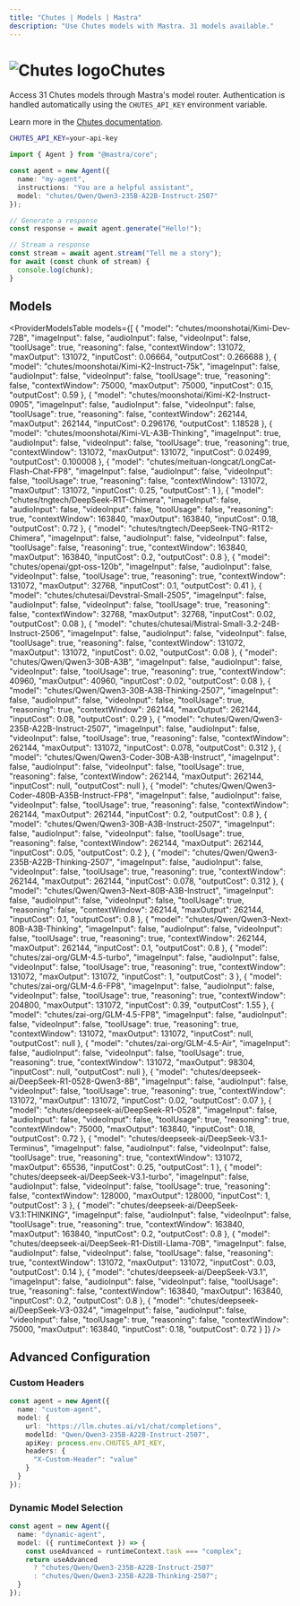 ```yaml
---
title: "Chutes | Models | Mastra"
description: "Use Chutes models with Mastra. 31 models available."
---
```




# <img src="https://models.dev/logos/chutes.svg" alt="Chutes logo" className="inline w-8 h-8 mr-2 align-middle dark:invert dark:brightness-0 dark:contrast-200" />Chutes

Access 31 Chutes models through Mastra's model router. Authentication is handled automatically using the `CHUTES_API_KEY` environment variable.

Learn more in the [Chutes documentation](https://llm.chutes.ai).

```bash
CHUTES_API_KEY=your-api-key
```

```typescript
import { Agent } from "@mastra/core";

const agent = new Agent({
  name: "my-agent",
  instructions: "You are a helpful assistant",
  model: "chutes/Qwen/Qwen3-235B-A22B-Instruct-2507"
});

// Generate a response
const response = await agent.generate("Hello!");

// Stream a response
const stream = await agent.stream("Tell me a story");
for await (const chunk of stream) {
  console.log(chunk);
}
```

## Models

<ProviderModelsTable 
  models={[
  {
    "model": "chutes/moonshotai/Kimi-Dev-72B",
    "imageInput": false,
    "audioInput": false,
    "videoInput": false,
    "toolUsage": true,
    "reasoning": false,
    "contextWindow": 131072,
    "maxOutput": 131072,
    "inputCost": 0.06664,
    "outputCost": 0.266688
  },
  {
    "model": "chutes/moonshotai/Kimi-K2-Instruct-75k",
    "imageInput": false,
    "audioInput": false,
    "videoInput": false,
    "toolUsage": true,
    "reasoning": false,
    "contextWindow": 75000,
    "maxOutput": 75000,
    "inputCost": 0.15,
    "outputCost": 0.59
  },
  {
    "model": "chutes/moonshotai/Kimi-K2-Instruct-0905",
    "imageInput": false,
    "audioInput": false,
    "videoInput": false,
    "toolUsage": true,
    "reasoning": false,
    "contextWindow": 262144,
    "maxOutput": 262144,
    "inputCost": 0.296176,
    "outputCost": 1.18528
  },
  {
    "model": "chutes/moonshotai/Kimi-VL-A3B-Thinking",
    "imageInput": true,
    "audioInput": false,
    "videoInput": false,
    "toolUsage": true,
    "reasoning": true,
    "contextWindow": 131072,
    "maxOutput": 131072,
    "inputCost": 0.02499,
    "outputCost": 0.100008
  },
  {
    "model": "chutes/meituan-longcat/LongCat-Flash-Chat-FP8",
    "imageInput": false,
    "audioInput": false,
    "videoInput": false,
    "toolUsage": true,
    "reasoning": false,
    "contextWindow": 131072,
    "maxOutput": 131072,
    "inputCost": 0.25,
    "outputCost": 1
  },
  {
    "model": "chutes/tngtech/DeepSeek-R1T-Chimera",
    "imageInput": false,
    "audioInput": false,
    "videoInput": false,
    "toolUsage": false,
    "reasoning": true,
    "contextWindow": 163840,
    "maxOutput": 163840,
    "inputCost": 0.18,
    "outputCost": 0.72
  },
  {
    "model": "chutes/tngtech/DeepSeek-TNG-R1T2-Chimera",
    "imageInput": false,
    "audioInput": false,
    "videoInput": false,
    "toolUsage": false,
    "reasoning": true,
    "contextWindow": 163840,
    "maxOutput": 163840,
    "inputCost": 0.2,
    "outputCost": 0.8
  },
  {
    "model": "chutes/openai/gpt-oss-120b",
    "imageInput": false,
    "audioInput": false,
    "videoInput": false,
    "toolUsage": true,
    "reasoning": true,
    "contextWindow": 131072,
    "maxOutput": 32768,
    "inputCost": 0.1,
    "outputCost": 0.41
  },
  {
    "model": "chutes/chutesai/Devstral-Small-2505",
    "imageInput": false,
    "audioInput": false,
    "videoInput": false,
    "toolUsage": true,
    "reasoning": false,
    "contextWindow": 32768,
    "maxOutput": 32768,
    "inputCost": 0.02,
    "outputCost": 0.08
  },
  {
    "model": "chutes/chutesai/Mistral-Small-3.2-24B-Instruct-2506",
    "imageInput": false,
    "audioInput": false,
    "videoInput": false,
    "toolUsage": true,
    "reasoning": false,
    "contextWindow": 131072,
    "maxOutput": 131072,
    "inputCost": 0.02,
    "outputCost": 0.08
  },
  {
    "model": "chutes/Qwen/Qwen3-30B-A3B",
    "imageInput": false,
    "audioInput": false,
    "videoInput": false,
    "toolUsage": true,
    "reasoning": true,
    "contextWindow": 40960,
    "maxOutput": 40960,
    "inputCost": 0.02,
    "outputCost": 0.08
  },
  {
    "model": "chutes/Qwen/Qwen3-30B-A3B-Thinking-2507",
    "imageInput": false,
    "audioInput": false,
    "videoInput": false,
    "toolUsage": true,
    "reasoning": true,
    "contextWindow": 262144,
    "maxOutput": 262144,
    "inputCost": 0.08,
    "outputCost": 0.29
  },
  {
    "model": "chutes/Qwen/Qwen3-235B-A22B-Instruct-2507",
    "imageInput": false,
    "audioInput": false,
    "videoInput": false,
    "toolUsage": true,
    "reasoning": false,
    "contextWindow": 262144,
    "maxOutput": 131072,
    "inputCost": 0.078,
    "outputCost": 0.312
  },
  {
    "model": "chutes/Qwen/Qwen3-Coder-30B-A3B-Instruct",
    "imageInput": false,
    "audioInput": false,
    "videoInput": false,
    "toolUsage": true,
    "reasoning": false,
    "contextWindow": 262144,
    "maxOutput": 262144,
    "inputCost": null,
    "outputCost": null
  },
  {
    "model": "chutes/Qwen/Qwen3-Coder-480B-A35B-Instruct-FP8",
    "imageInput": false,
    "audioInput": false,
    "videoInput": false,
    "toolUsage": true,
    "reasoning": false,
    "contextWindow": 262144,
    "maxOutput": 262144,
    "inputCost": 0.2,
    "outputCost": 0.8
  },
  {
    "model": "chutes/Qwen/Qwen3-30B-A3B-Instruct-2507",
    "imageInput": false,
    "audioInput": false,
    "videoInput": false,
    "toolUsage": true,
    "reasoning": false,
    "contextWindow": 262144,
    "maxOutput": 262144,
    "inputCost": 0.05,
    "outputCost": 0.2
  },
  {
    "model": "chutes/Qwen/Qwen3-235B-A22B-Thinking-2507",
    "imageInput": false,
    "audioInput": false,
    "videoInput": false,
    "toolUsage": true,
    "reasoning": true,
    "contextWindow": 262144,
    "maxOutput": 262144,
    "inputCost": 0.078,
    "outputCost": 0.312
  },
  {
    "model": "chutes/Qwen/Qwen3-Next-80B-A3B-Instruct",
    "imageInput": false,
    "audioInput": false,
    "videoInput": false,
    "toolUsage": true,
    "reasoning": false,
    "contextWindow": 262144,
    "maxOutput": 262144,
    "inputCost": 0.1,
    "outputCost": 0.8
  },
  {
    "model": "chutes/Qwen/Qwen3-Next-80B-A3B-Thinking",
    "imageInput": false,
    "audioInput": false,
    "videoInput": false,
    "toolUsage": true,
    "reasoning": true,
    "contextWindow": 262144,
    "maxOutput": 262144,
    "inputCost": 0.1,
    "outputCost": 0.8
  },
  {
    "model": "chutes/zai-org/GLM-4.5-turbo",
    "imageInput": false,
    "audioInput": false,
    "videoInput": false,
    "toolUsage": true,
    "reasoning": true,
    "contextWindow": 131072,
    "maxOutput": 131072,
    "inputCost": 1,
    "outputCost": 3
  },
  {
    "model": "chutes/zai-org/GLM-4.6-FP8",
    "imageInput": false,
    "audioInput": false,
    "videoInput": false,
    "toolUsage": true,
    "reasoning": true,
    "contextWindow": 204800,
    "maxOutput": 131072,
    "inputCost": 0.39,
    "outputCost": 1.55
  },
  {
    "model": "chutes/zai-org/GLM-4.5-FP8",
    "imageInput": false,
    "audioInput": false,
    "videoInput": false,
    "toolUsage": true,
    "reasoning": true,
    "contextWindow": 131072,
    "maxOutput": 131072,
    "inputCost": null,
    "outputCost": null
  },
  {
    "model": "chutes/zai-org/GLM-4.5-Air",
    "imageInput": false,
    "audioInput": false,
    "videoInput": false,
    "toolUsage": true,
    "reasoning": true,
    "contextWindow": 131072,
    "maxOutput": 98304,
    "inputCost": null,
    "outputCost": null
  },
  {
    "model": "chutes/deepseek-ai/DeepSeek-R1-0528-Qwen3-8B",
    "imageInput": false,
    "audioInput": false,
    "videoInput": false,
    "toolUsage": true,
    "reasoning": true,
    "contextWindow": 131072,
    "maxOutput": 131072,
    "inputCost": 0.02,
    "outputCost": 0.07
  },
  {
    "model": "chutes/deepseek-ai/DeepSeek-R1-0528",
    "imageInput": false,
    "audioInput": false,
    "videoInput": false,
    "toolUsage": true,
    "reasoning": true,
    "contextWindow": 75000,
    "maxOutput": 163840,
    "inputCost": 0.18,
    "outputCost": 0.72
  },
  {
    "model": "chutes/deepseek-ai/DeepSeek-V3.1-Terminus",
    "imageInput": false,
    "audioInput": false,
    "videoInput": false,
    "toolUsage": true,
    "reasoning": true,
    "contextWindow": 131072,
    "maxOutput": 65536,
    "inputCost": 0.25,
    "outputCost": 1
  },
  {
    "model": "chutes/deepseek-ai/DeepSeek-V3.1-turbo",
    "imageInput": false,
    "audioInput": false,
    "videoInput": false,
    "toolUsage": true,
    "reasoning": false,
    "contextWindow": 128000,
    "maxOutput": 128000,
    "inputCost": 1,
    "outputCost": 3
  },
  {
    "model": "chutes/deepseek-ai/DeepSeek-V3.1:THINKING",
    "imageInput": false,
    "audioInput": false,
    "videoInput": false,
    "toolUsage": true,
    "reasoning": true,
    "contextWindow": 163840,
    "maxOutput": 163840,
    "inputCost": 0.2,
    "outputCost": 0.8
  },
  {
    "model": "chutes/deepseek-ai/DeepSeek-R1-Distill-Llama-70B",
    "imageInput": false,
    "audioInput": false,
    "videoInput": false,
    "toolUsage": false,
    "reasoning": true,
    "contextWindow": 131072,
    "maxOutput": 131072,
    "inputCost": 0.03,
    "outputCost": 0.14
  },
  {
    "model": "chutes/deepseek-ai/DeepSeek-V3.1",
    "imageInput": false,
    "audioInput": false,
    "videoInput": false,
    "toolUsage": true,
    "reasoning": false,
    "contextWindow": 163840,
    "maxOutput": 163840,
    "inputCost": 0.2,
    "outputCost": 0.8
  },
  {
    "model": "chutes/deepseek-ai/DeepSeek-V3-0324",
    "imageInput": false,
    "audioInput": false,
    "videoInput": false,
    "toolUsage": true,
    "reasoning": false,
    "contextWindow": 75000,
    "maxOutput": 163840,
    "inputCost": 0.18,
    "outputCost": 0.72
  }
]}
/>

## Advanced Configuration

### Custom Headers

```typescript
const agent = new Agent({
  name: "custom-agent",
  model: {
    url: "https://llm.chutes.ai/v1/chat/completions",
    modelId: "Qwen/Qwen3-235B-A22B-Instruct-2507",
    apiKey: process.env.CHUTES_API_KEY,
    headers: {
      "X-Custom-Header": "value"
    }
  }
});
```

### Dynamic Model Selection

```typescript
const agent = new Agent({
  name: "dynamic-agent",
  model: ({ runtimeContext }) => {
    const useAdvanced = runtimeContext.task === "complex";
    return useAdvanced 
      ? "chutes/Qwen/Qwen3-235B-A22B-Instruct-2507"
      : "chutes/Qwen/Qwen3-235B-A22B-Thinking-2507";
  }
});
```
